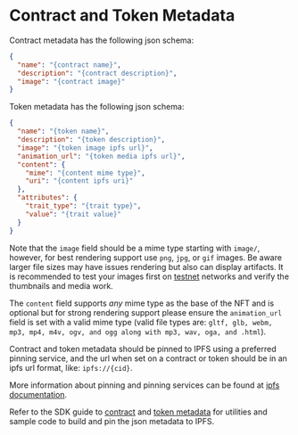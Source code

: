 # Contract and Token Metadata

Contract metadata has the following json schema:

```json twoslash
{
  "name": "{contract name}",
  "description": "{contract description}",
  "image": "{contract image}"
}
```

Token metadata has the following json schema:

```json twoslash
{
  "name": "{token name}",
  "description": "{token description}",
  "image": "{token image ipfs url}",
  "animation_url": "{token media ipfs url}",
  "content": {
    "mime": "{content mime type}",
    "uri": "{content ipfs uri}"
  },
  "attributes": {
    "trait_type": "{trait type}",
    "value": "{trait value}"
  }
}
```

Note that the `image` field should be a mime type starting with `image/`, however, for best rendering support use `png`, `jpg`, or `gif` images. Be aware larger file sizes may have issues rendering but also can display artifacts. It is recommended to test your images first on [testnet](https://testnet.zora.co/) networks and verify the thumbnails and media work.

The `content` field supports _any_ mime type as the base of the NFT and is optional but for strong rendering support please ensure the `animation_url` field is set with a valid mime type (valid file types are: `gltf, glb, webm, mp3, mp4, m4v, ogv, and ogg along with mp3, wav, oga, and .html`).

Contract and token metadata should be pinned to IPFS using a preferred pinning service,
and the url when set on a contract or token should be in an ipfs url format, like: `ipfs://{cid}`.

More information about pinning and pinning services can be found at [ipfs documentation](https://docs.ipfs.tech/how-to/work-with-pinning-services/#use-a-third-party-pinning-service).

Refer to the SDK guide to [contract](/protocol-sdk/metadata/contract-metadata) and [token metadata](/protocol-sdk/metadata/token-metadata) for utilities and sample code to build and pin the json metadata to IPFS.
